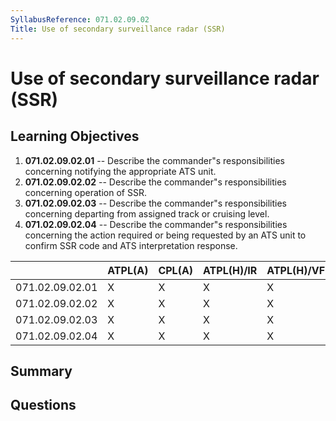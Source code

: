 ```yaml
---
SyllabusReference: 071.02.09.02
Title: Use of secondary surveillance radar (SSR)
---
```


# Use of secondary surveillance radar (SSR)

## Learning Objectives

1. **071.02.09.02.01** -- Describe the commander"s responsibilities concerning
   notifying the appropriate ATS unit.
2. **071.02.09.02.02** -- Describe the commander"s responsibilities concerning
   operation of SSR.
3. **071.02.09.02.03** -- Describe the commander"s responsibilities concerning
   departing from assigned track or cruising level.
4. **071.02.09.02.04** -- Describe the commander"s responsibilities concerning the
   action required or being requested by an ATS unit to confirm SSR code and ATS
   interpretation response.

|                 | ATPL(A) | CPL(A) | ATPL(H)/IR | ATPL(H)/VFR | CPL(H) | IR  | CBIR(A) |
| --------------- | ------- | ------ | ---------- | ----------- | ------ | --- | ------- |
| 071.02.09.02.01 | X       | X      | X          | X           | X      |     |         |
| 071.02.09.02.02 | X       | X      | X          | X           | X      |     |         |
| 071.02.09.02.03 | X       | X      | X          | X           | X      |     |         |
| 071.02.09.02.04 | X       | X      | X          | X           | X      |     |         |

## Summary

## Questions
